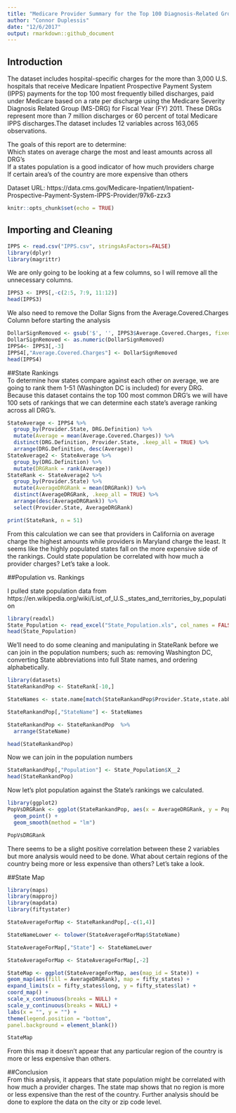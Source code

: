 ```yaml
---
title: "Medicare Provider Summary for the Top 100 Diagnosis-Related Groups (DRG)"
author: "Connor Duplessis"
date: "12/6/2017"
output: rmarkdown::github_document
---
```

## Introduction

The dataset includes hospital-specific charges for the more than 3,000 U.S. hospitals that receive Medicare Inpatient Prospective Payment System (IPPS) payments for the top 100 most frequently billed discharges, paid under Medicare based on a rate per discharge using the Medicare Severity Diagnosis Related Group (MS-DRG) for Fiscal Year (FY) 2011. These DRGs represent more than 7 million discharges or 60 percent of total Medicare IPPS discharges.The dataset includes 12 variables across 163,065 observations.

The goals of this report are to determine:  
Which states on average charge the most and least amounts across all DRG's  
If a states population is a good indicator of how much providers charge  
If certain area's of the country are more expensive than others  

Dataset URL: https://data.cms.gov/Medicare-Inpatient/Inpatient-Prospective-Payment-System-IPPS-Provider/97k6-zzx3 

    
  
```r
knitr::opts_chunk$set(echo = TRUE)
```

## Importing and Cleaning
```r
IPPS <- read.csv("IPPS.csv", stringsAsFactors=FALSE)  
library(dplyr)
library(magrittr)
```
We are only going to be looking at a few columns, so I will remove all the unnecessary columns.
```r
IPPS3 <- IPPS[,-c(2:5, 7:9, 11:12)]
head(IPPS3)
```


We also need to remove the Dollar Signs from the Average.Covered.Charges Column before starting the analysis
```r
DollarSignRemoved <- gsub('$', '', IPPS3$Average.Covered.Charges, fixed = TRUE)
DollarSignRemoved <- as.numeric(DollarSignRemoved)
IPPS4<- IPPS3[,-3]
IPPS4[,"Average.Covered.Charges"] <- DollarSignRemoved
head(IPPS4)
```

##State Rankings    
To determine how states compare against each other on average, we are going to rank them 1-51 (Washington DC is included) for every DRG. Because this dataset contains the top 100 most common DRG's we will have 100 sets of rankings that we can determine each state's average ranking across all DRG's.



```r
StateAverage <- IPPS4 %>%
  group_by(Provider.State, DRG.Definition) %>%
  mutate(Average = mean(Average.Covered.Charges)) %>%
  distinct(DRG.Definition, Provider.State, .keep_all = TRUE) %>%
  arrange(DRG.Definition, desc(Average))
StateAverage2 <- StateAverage %>%
  group_by(DRG.Definition) %>%
  mutate(DRGRank = rank(Average))
StateRank <- StateAverage2 %>%
  group_by(Provider.State) %>%
  mutate(AverageDRGRank = mean(DRGRank)) %>%
  distinct(AverageDRGRank, .keep_all = TRUE) %>%
  arrange(desc(AverageDRGRank)) %>%
  select(Provider.State, AverageDRGRank)

print(StateRank, n = 51)
```


From this calculation we can see that providers in California on average charge the highest amounts while providers in Maryland charge the least. It seems like the highly populated states fall on the more expensive side of the rankings. Could state population be correlated with how much a provider charges? Let's take a look.  

##Population vs. Rankings

I pulled state population data from https://en.wikipedia.org/wiki/List_of_U.S._states_and_territories_by_population

```r
library(readxl)
State_Population <- read_excel("State_Population.xls", col_names = FALSE)
head(State_Population)
```

We'll need to do some cleaning and manipulating in StateRank before we can join in the population numbers; such as: removing Washington DC, converting State abbreviations into full State names, and ordering alphabetically.

```r
library(datasets)
StateRankandPop <- StateRank[-10,]

StateNames <- state.name[match(StateRankandPop$Provider.State,state.abb)]

StateRankandPop[,"StateName"] <- StateNames

StateRankandPop <- StateRankandPop  %>%
  arrange(StateName)

head(StateRankandPop)
```

Now we can join in the population numbers

```r
StateRankandPop[,"Population"] <- State_Population$X__2
head(StateRankandPop)
```

Now let's plot population against the State's rankings we calculated.

```r
library(ggplot2)
PopVsDRGRank <- ggplot(StateRankandPop, aes(x = AverageDRGRank, y = Population)) +
  geom_point() +
  geom_smooth(method = "lm")

PopVsDRGRank
```

There seems to be a slight positive correlation between these 2 variables but more analysis would need to be done. What about certain regions of the country being more or less expensive than others? Let's take a look.  

##State Map

```r
library(maps)
library(mapproj)
library(mapdata)
library(fiftystater)

StateAverageForMap <- StateRankandPop[,-c(1,4)]

StateNameLower <- tolower(StateAverageForMap$StateName)

StateAverageForMap[,"State"] <- StateNameLower

StateAverageForMap <- StateAverageForMap[,-2]

StateMap <- ggplot(StateAverageForMap, aes(map_id = State)) +
geom_map(aes(fill = AverageDRGRank), map = fifty_states) +
expand_limits(x = fifty_states$long, y = fifty_states$lat) +
coord_map() +
scale_x_continuous(breaks = NULL) +
scale_y_continuous(breaks = NULL) +
labs(x = "", y = "") +
theme(legend.position = "bottom",
panel.background = element_blank())

StateMap
```

From this map it doesn't appear that any particular region of the country is more or less expensive than others.

##Conclusion  
From this analysis, it appears that state population might be correlated with how much a provider charges. The state map shows that no region is more or less expensive than the rest of the country. Further analysis should be done to explore the data on the city or zip code level.